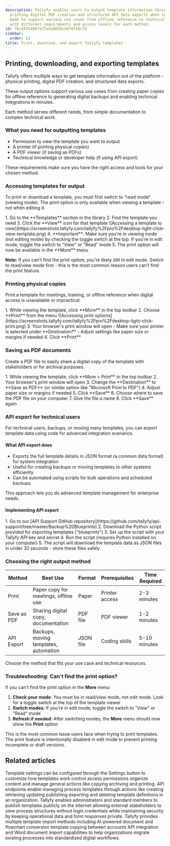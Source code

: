 ```yaml
---
description: Tallyfy enables users to output template information through physical
  printing digital PDF creation and structured API data exports when in read or view
  mode to support various use cases from offline reference to technical integrations
  with different requirements and access levels for each method.
id: 7bc443548b7a77a5a062bc9d76f58c7d
sidebar:
  order: 11
title: Print, download, and export Tallyfy templates
---
```



## Printing, downloading, and exporting templates

Tallyfy offers multiple ways to get template information out of the platform - physical printing, digital PDF creation, and structured data exports.

These output options support various use cases from creating paper copies for offline reference to generating digital backups and enabling technical integrations in minutes.

Each method serves different needs, from simple documentation to complex technical work.

### What you need for outputting templates
- Permission to view the template you want to output
- A printer (if printing physical copies)
- A PDF viewer (if saving as PDFs)
- Technical knowledge or developer help (if using API export)

These requirements make sure you have the right access and tools for your chosen method.

### Accessing templates for output

To print or download a template, you must first switch to "read mode" (viewing mode). The print option is only available when viewing a template - not when editing it.

<Steps>
1. Go to the **Templates** section in the library
2. Find the template you need
3. Click the **View** icon for that template
   ![Accessing a template to view](https://screenshots.tallyfy.com/tallyfy%2Fpro%2Fdesktop-light-click-view-template.png)
4. **Important**: Make sure you're in viewing mode (not editing mode) by checking the toggle switch at the top. If you're in edit mode, toggle the switch to "View" or "Read" mode
5. The print option will now be available in the **More** menu
</Steps>

**Note:** If you can't find the print option, you're likely still in edit mode. Switch to read/view mode first - this is the most common reason users can't find the print feature.

### Printing physical copies

Print a template for meetings, training, or offline reference when digital access is unavailable or impractical.

<Steps>
1. While viewing the template, click **More** in the top toolbar
2. Choose **Print** from the menu
   ![Accessing print options](https://screenshots.tallyfy.com/tallyfy%2Fpro%2Fdesktop-light-click-print.png)
3. Your browser's print window will open
   - Make sure your printer is selected under **Destination**
   - Adjust settings like paper size or margins if needed
4. Click **Print**
</Steps>

### Saving as PDF documents

Create a PDF file to easily share a digital copy of the template with stakeholders or for archival purposes.

<Steps>
1. While viewing the template, click **More > Print** in the top toolbar
2. Your browser's print window will open
3. Change the **Destination** to **Save as PDF** (or similar option like "Microsoft Print to PDF")
4. Adjust paper size or margins if needed
5. Click **Save**
6. Choose where to save the PDF file on your computer
7. Give the file a name
8. Click **Save** again
</Steps>

### API export for technical users

For technical users, backups, or moving many templates, you can export template data using code for advanced integration scenarios.

#### What API export does
- Exports the full template details in JSON format (a common data format) for system integration
- Useful for creating backups or moving templates to other systems efficiently
- Can be automated using scripts for bulk operations and scheduled backups

This approach lets you do advanced template management for enterprise needs.

#### Implementing API export
<Steps>
1. Go to our [API Support GitHub repository](https://github.com/tallyfy/api-support/tree/master/Backup%20Blueprints)
2. Download the Python script provided for exporting templates ("blueprints")
3. Set up the script with your Tallyfy API key and secret
4. Run the script (requires Python installed on your computer)
5. The script will download the template data as JSON files in under 30 seconds - store these files safely
</Steps>

### Choosing the right output method

| Method     | Best Use                               | Format   | Prerequisites | Time Required |
|------------|----------------------------------------|----------|---------------|---------------|
| Print      | Paper copy for meetings, offline use  | Paper    | Printer access| 2-3 minutes   |
| Save as PDF| Sharing digital copy, documentation    | PDF file | PDF viewer    | 1-2 minutes   |
| API Export | Backups, moving templates, automation | JSON file| Coding skills | 5-10 minutes  |

Choose the method that fits your use case and technical resources.

### Troubleshooting: Can't find the print option?

If you can't find the print option in the **More** menu:

1. **Check your mode**: You must be in read/view mode, not edit mode. Look for a toggle switch at the top of the template viewer
2. **Switch modes**: If you're in edit mode, toggle the switch to "View" or "Read" mode
3. **Refresh if needed**: After switching modes, the **More** menu should now show the **Print** option

This is the most common issue users face when trying to print templates. The print feature is intentionally disabled in edit mode to prevent printing incomplete or draft versions.


## Related articles
<CardGrid>
<LinkTitleCard header="<b>Templates > Configure your template</b>" href="/products/pro/documenting/templates/config/" > Template settings can be configured through the Settings button to customize how templates work control access permissions organize content and manage general actions like copying archiving and printing. </LinkTitleCard>
<LinkTitleCard header="<b>Code Samples > Managing templates (blueprints)</b>" href="/products/pro/integrations/open-api/code-samples/templates/" > API endpoints enable managing process templates through actions like creating retrieving updating publishing exporting and deleting template definitions in an organization. </LinkTitleCard>
<LinkTitleCard header="<b>Templates > Publish a template</b>" href="/products/pro/documenting/templates/how-to-make-my-tallyfy-template-public/" > Tallyfy enables administrators and standard members to publish templates publicly on the internet allowing external stakeholders to view process structures without login credentials while maintaining security by keeping operational data and form responses private. </LinkTitleCard>
<LinkTitleCard header="<b>Templates > Import a template</b>" href="/products/pro/documenting/templates/import-feature/" > Tallyfy provides multiple template import methods including AI-powered document and flowchart conversion template copying between accounts API integration and Word document import capabilities to help organizations migrate existing processes into standardized digital workflows. </LinkTitleCard>
</CardGrid>